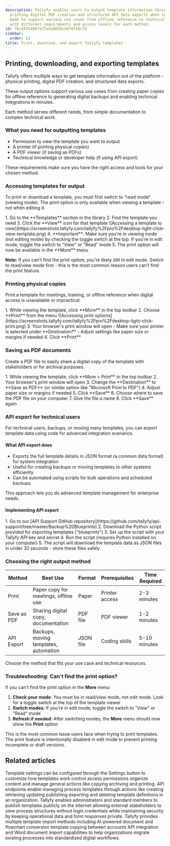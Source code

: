 ```yaml
---
description: Tallyfy enables users to output template information through physical
  printing digital PDF creation and structured API data exports when in read or view
  mode to support various use cases from offline reference to technical integrations
  with different requirements and access levels for each method.
id: 7bc443548b7a77a5a062bc9d76f58c7d
sidebar:
  order: 11
title: Print, download, and export Tallyfy templates
---
```



## Printing, downloading, and exporting templates

Tallyfy offers multiple ways to get template information out of the platform - physical printing, digital PDF creation, and structured data exports.

These output options support various use cases from creating paper copies for offline reference to generating digital backups and enabling technical integrations in minutes.

Each method serves different needs, from simple documentation to complex technical work.

### What you need for outputting templates
- Permission to view the template you want to output
- A printer (if printing physical copies)
- A PDF viewer (if saving as PDFs)
- Technical knowledge or developer help (if using API export)

These requirements make sure you have the right access and tools for your chosen method.

### Accessing templates for output

To print or download a template, you must first switch to "read mode" (viewing mode). The print option is only available when viewing a template - not when editing it.

<Steps>
1. Go to the **Templates** section in the library
2. Find the template you need
3. Click the **View** icon for that template
   ![Accessing a template to view](https://screenshots.tallyfy.com/tallyfy%2Fpro%2Fdesktop-light-click-view-template.png)
4. **Important**: Make sure you're in viewing mode (not editing mode) by checking the toggle switch at the top. If you're in edit mode, toggle the switch to "View" or "Read" mode
5. The print option will now be available in the **More** menu
</Steps>

**Note:** If you can't find the print option, you're likely still in edit mode. Switch to read/view mode first - this is the most common reason users can't find the print feature.

### Printing physical copies

Print a template for meetings, training, or offline reference when digital access is unavailable or impractical.

<Steps>
1. While viewing the template, click **More** in the top toolbar
2. Choose **Print** from the menu
   ![Accessing print options](https://screenshots.tallyfy.com/tallyfy%2Fpro%2Fdesktop-light-click-print.png)
3. Your browser's print window will open
   - Make sure your printer is selected under **Destination**
   - Adjust settings like paper size or margins if needed
4. Click **Print**
</Steps>

### Saving as PDF documents

Create a PDF file to easily share a digital copy of the template with stakeholders or for archival purposes.

<Steps>
1. While viewing the template, click **More > Print** in the top toolbar
2. Your browser's print window will open
3. Change the **Destination** to **Save as PDF** (or similar option like "Microsoft Print to PDF")
4. Adjust paper size or margins if needed
5. Click **Save**
6. Choose where to save the PDF file on your computer
7. Give the file a name
8. Click **Save** again
</Steps>

### API export for technical users

For technical users, backups, or moving many templates, you can export template data using code for advanced integration scenarios.

#### What API export does
- Exports the full template details in JSON format (a common data format) for system integration
- Useful for creating backups or moving templates to other systems efficiently
- Can be automated using scripts for bulk operations and scheduled backups

This approach lets you do advanced template management for enterprise needs.

#### Implementing API export
<Steps>
1. Go to our [API Support GitHub repository](https://github.com/tallyfy/api-support/tree/master/Backup%20Blueprints)
2. Download the Python script provided for exporting templates ("blueprints")
3. Set up the script with your Tallyfy API key and secret
4. Run the script (requires Python installed on your computer)
5. The script will download the template data as JSON files in under 30 seconds - store these files safely
</Steps>

### Choosing the right output method

| Method     | Best Use                               | Format   | Prerequisites | Time Required |
|------------|----------------------------------------|----------|---------------|---------------|
| Print      | Paper copy for meetings, offline use  | Paper    | Printer access| 2-3 minutes   |
| Save as PDF| Sharing digital copy, documentation    | PDF file | PDF viewer    | 1-2 minutes   |
| API Export | Backups, moving templates, automation | JSON file| Coding skills | 5-10 minutes  |

Choose the method that fits your use case and technical resources.

### Troubleshooting: Can't find the print option?

If you can't find the print option in the **More** menu:

1. **Check your mode**: You must be in read/view mode, not edit mode. Look for a toggle switch at the top of the template viewer
2. **Switch modes**: If you're in edit mode, toggle the switch to "View" or "Read" mode
3. **Refresh if needed**: After switching modes, the **More** menu should now show the **Print** option

This is the most common issue users face when trying to print templates. The print feature is intentionally disabled in edit mode to prevent printing incomplete or draft versions.


## Related articles
<CardGrid>
<LinkTitleCard header="<b>Templates > Configure your template</b>" href="/products/pro/documenting/templates/config/" > Template settings can be configured through the Settings button to customize how templates work control access permissions organize content and manage general actions like copying archiving and printing. </LinkTitleCard>
<LinkTitleCard header="<b>Code Samples > Managing templates (blueprints)</b>" href="/products/pro/integrations/open-api/code-samples/templates/" > API endpoints enable managing process templates through actions like creating retrieving updating publishing exporting and deleting template definitions in an organization. </LinkTitleCard>
<LinkTitleCard header="<b>Templates > Publish a template</b>" href="/products/pro/documenting/templates/how-to-make-my-tallyfy-template-public/" > Tallyfy enables administrators and standard members to publish templates publicly on the internet allowing external stakeholders to view process structures without login credentials while maintaining security by keeping operational data and form responses private. </LinkTitleCard>
<LinkTitleCard header="<b>Templates > Import a template</b>" href="/products/pro/documenting/templates/import-feature/" > Tallyfy provides multiple template import methods including AI-powered document and flowchart conversion template copying between accounts API integration and Word document import capabilities to help organizations migrate existing processes into standardized digital workflows. </LinkTitleCard>
</CardGrid>